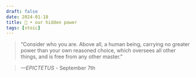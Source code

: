 ```yaml
---
draft: false 
date: 2024-01-18
title: 🗿 • our hidden power
tags: [stoic]
---
```


>  “Consider who you are. Above all, a human being, carrying no greater power than your own reasoned choice, which oversees all other things, and is free from any other master.”

> *—EPICTETUS* - September 7th